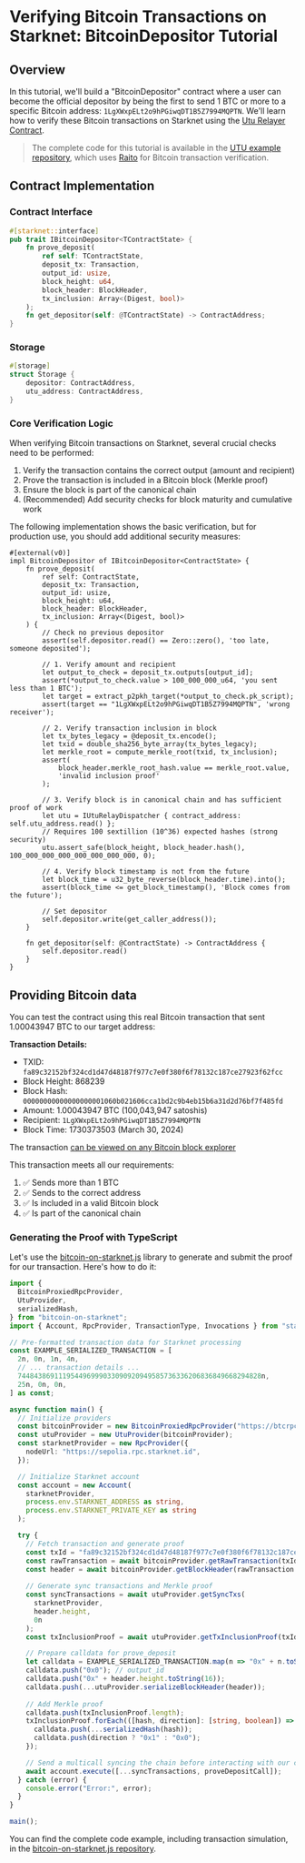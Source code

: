 # Verifying Bitcoin Transactions on Starknet: BitcoinDepositor Tutorial

## Overview

In this tutorial, we'll build a "BitcoinDepositor" contract where a user can become the official depositor by being the first to send 1 BTC or more to a specific Bitcoin address: `1LgXWxpELt2o9hPGiwqDT1B5Z7994MQPTN`. We'll learn how to verify these Bitcoin transactions on Starknet using the [Utu Relayer Contract](https://github.com/lfglabs-dev/utu_relay).

> The complete code for this tutorial is available in the [UTU example repository](https://github.com/lfglabs-dev/utu_example), which uses [Raito](https://github.com/keep-starknet-strange/raito) for Bitcoin transaction verification.

## Contract Implementation

### Contract Interface

```rust
#[starknet::interface]
pub trait IBitcoinDepositor<TContractState> {
    fn prove_deposit(
        ref self: TContractState,
        deposit_tx: Transaction,
        output_id: usize,
        block_height: u64,
        block_header: BlockHeader,
        tx_inclusion: Array<(Digest, bool)>
    );
    fn get_depositor(self: @TContractState) -> ContractAddress;
}
```

### Storage

```rust
#[storage]
struct Storage {
    depositor: ContractAddress,
    utu_address: ContractAddress,
}
```

### Core Verification Logic

When verifying Bitcoin transactions on Starknet, several crucial checks need to be performed:
1. Verify the transaction contains the correct output (amount and recipient)
2. Prove the transaction is included in a Bitcoin block (Merkle proof)
3. Ensure the block is part of the canonical chain
4. (Recommended) Add security checks for block maturity and cumulative work

The following implementation shows the basic verification, but for production use, you should add additional security measures:

```cairo
#[external(v0)]
impl BitcoinDepositor of IBitcoinDepositor<ContractState> {
    fn prove_deposit(
        ref self: ContractState,
        deposit_tx: Transaction,
        output_id: usize,
        block_height: u64,
        block_header: BlockHeader,
        tx_inclusion: Array<(Digest, bool)>
    ) {
        // Check no previous depositor
        assert(self.depositor.read() == Zero::zero(), 'too late, someone deposited');
        
        // 1. Verify amount and recipient
        let output_to_check = deposit_tx.outputs[output_id];
        assert(*output_to_check.value > 100_000_000_u64, 'you sent less than 1 BTC');
        let target = extract_p2pkh_target(*output_to_check.pk_script);
        assert(target == "1LgXWxpELt2o9hPGiwqDT1B5Z7994MQPTN", 'wrong receiver');

        // 2. Verify transaction inclusion in block
        let tx_bytes_legacy = @deposit_tx.encode();
        let txid = double_sha256_byte_array(tx_bytes_legacy);
        let merkle_root = compute_merkle_root(txid, tx_inclusion);
        assert(
            block_header.merkle_root_hash.value == merkle_root.value, 
            'invalid inclusion proof'
        );

        // 3. Verify block is in canonical chain and has sufficient proof of work
        let utu = IUtuRelayDispatcher { contract_address: self.utu_address.read() };
        // Requires 100 sextillion (10^36) expected hashes (strong security)
        utu.assert_safe(block_height, block_header.hash(), 100_000_000_000_000_000_000_000, 0);

        // 4. Verify block timestamp is not from the future
        let block_time = u32_byte_reverse(block_header.time).into();
        assert(block_time <= get_block_timestamp(), 'Block comes from the future');

        // Set depositor
        self.depositor.write(get_caller_address());
    }

    fn get_depositor(self: @ContractState) -> ContractAddress {
        self.depositor.read()
    }
}
```

## Providing Bitcoin data

You can test the contract using this real Bitcoin transaction that sent 1.00043947 BTC to our target address:

**Transaction Details:**
- TXID: `fa89c32152bf324cd1d47d48187f977c7e0f380f6f78132c187ce27923f62fcc`
- Block Height: 868239
- Block Hash: `00000000000000000001060b021606cca1bd2c9b4eb15b6a31d2d76bf7f485fd`
- Amount: 1.00043947 BTC (100,043,947 satoshis)
- Recipient: `1LgXWxpELt2o9hPGiwqDT1B5Z7994MQPTN`
- Block Time: 1730373503 (March 30, 2024)

The transaction [can be viewed on any Bitcoin block explorer](https://blockstream.info/tx/fa89c32152bf324cd1d47d48187f977c7e0f380f6f78132c187ce27923f62fcc)

This transaction meets all our requirements:
1. ✅ Sends more than 1 BTC
2. ✅ Sends to the correct address
3. ✅ Is included in a valid Bitcoin block
4. ✅ Is part of the canonical chain

### Generating the Proof with TypeScript

Let's use the [bitcoin-on-starknet.js](https://github.com/lfglabs-dev/bitcoin-on-starknet.js) library to generate and submit the proof for our transaction. Here's how to do it:

```typescript
import {
  BitcoinProxiedRpcProvider,
  UtuProvider,
  serializedHash,
} from "bitcoin-on-starknet";
import { Account, RpcProvider, TransactionType, Invocations } from "starknet";

// Pre-formatted transaction data for Starknet processing
const EXAMPLE_SERIALIZED_TRANSACTION = [
  2n, 0n, 1n, 4n,
  // ... transaction details ...
  744843869111954496999033090920949585736336206836849668294828n,
  25n, 0n, 0n,
] as const;

async function main() {
  // Initialize providers
  const bitcoinProvider = new BitcoinProxiedRpcProvider("https://btcrpc.lfg.rs/rpc");
  const utuProvider = new UtuProvider(bitcoinProvider);
  const starknetProvider = new RpcProvider({
    nodeUrl: "https://sepolia.rpc.starknet.id",
  });

  // Initialize Starknet account
  const account = new Account(
    starknetProvider,
    process.env.STARKNET_ADDRESS as string,
    process.env.STARKNET_PRIVATE_KEY as string
  );

  try {
    // Fetch transaction and generate proof
    const txId = "fa89c32152bf324cd1d47d48187f977c7e0f380f6f78132c187ce27923f62fcc";
    const rawTransaction = await bitcoinProvider.getRawTransaction(txId, true);
    const header = await bitcoinProvider.getBlockHeader(rawTransaction.blockhash);
    
    // Generate sync transactions and Merkle proof
    const syncTransactions = await utuProvider.getSyncTxs(
      starknetProvider,
      header.height,
      0n
    );
    const txInclusionProof = await utuProvider.getTxInclusionProof(txId);

    // Prepare calldata for prove_deposit
    let calldata = EXAMPLE_SERIALIZED_TRANSACTION.map(n => "0x" + n.toString(16));
    calldata.push("0x0"); // output_id
    calldata.push("0x" + header.height.toString(16));
    calldata.push(...utuProvider.serializeBlockHeader(header));
    
    // Add Merkle proof
    calldata.push(txInclusionProof.length);
    txInclusionProof.forEach(([hash, direction]: [string, boolean]) => {
      calldata.push(...serializedHash(hash));
      calldata.push(direction ? "0x1" : "0x0");
    });

    // Send a multicall syncing the chain before interacting with our contract
    await account.execute([...syncTransactions, proveDepositCall]);
  } catch (error) {
    console.error("Error:", error);
  }
}

main();
```

You can find the complete code example, including transaction simulation, in the [bitcoin-on-starknet.js repository](https://github.com/lfglabs-dev/bitcoin-on-starknet.js/blob/master/example/index.ts#L49).

